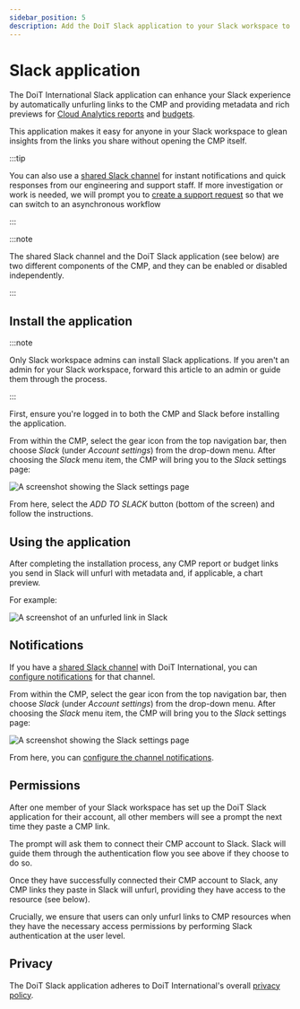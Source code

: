 ```yaml
---
sidebar_position: 5
description: Add the DoiT Slack application to your Slack workspace to unfurl links to the CMP with rich previews
---
```


# Slack application

The DoiT International Slack application can enhance your Slack experience by automatically unfurling links to the CMP and providing metadata and rich previews for [Cloud Analytics reports](../cloud-analytics/create-cloud-report/index.mdx) and [budgets](../cloud-analytics/manage-budgets.mdx).

This application makes it easy for anyone in your Slack workspace to glean insights from the links you share without opening the CMP itself.

:::tip

You can also use a [shared Slack channel](../services/consulting-support/shared-slack-channel.mdx) for instant notifications and quick responses from our engineering and support staff. If more investigation or work is needed, we will prompt you to [create a support request](../services/consulting-support/index.mdx) so that we can switch to an asynchronous workflow

:::

:::note

The shared Slack channel and the DoiT Slack application (see below) are two different components of the CMP, and they can be enabled or disabled independently.

:::

## Install the application

:::note

Only Slack workspace admins can install Slack applications. If you aren't an admin for your Slack workspace, forward this article to an admin or guide them through the process.

:::

First, ensure you're logged in to both the CMP and Slack before installing the application.

From within the CMP, select the gear icon from the top navigation bar, then choose _Slack_ (under _Account settings_) from the drop-down menu. After choosing the _Slack_ menu item, the CMP will bring you to the _Slack_ settings page:

![A screenshot showing the _Slack_ settings page](../assets/png/cmp-settings-slack-create.png)

From here, select the _ADD TO SLACK_ button (bottom of the screen) and follow the instructions.

## Using the application

After completing the installation process, any CMP report or budget links you send in Slack will unfurl with metadata and, if applicable, a chart preview.

For example:

![A screenshot of an unfurled link in Slack](../assets/png/slack-link-unfurled.png)

## Notifications

If you have a [shared Slack channel](../services/consulting-support/shared-slack-channel.mdx) with DoiT International, you can [configure notifications](../services/consulting-support/shared-slack-channel.mdx#configure-your-shared-slack-channel) for that channel.

From within the CMP, select the gear icon from the top navigation bar, then choose _Slack_ (under _Account settings_) from the drop-down menu. After choosing the _Slack_ menu item, the CMP will bring you to the _Slack_ settings page:

![A screenshot showing the _Slack_ settings page](../assets/png/cmp-settings-slack-configure.png)

From here, you can [configure the channel notifications](../services/consulting-support/shared-slack-channel.mdx#configure-your-shared-slack-channel).

## Permissions

After one member of your Slack workspace has set up the DoiT Slack application for their account, all other members will see a prompt the next time they paste a CMP link.

The prompt will ask them to connect their CMP account to Slack. Slack will guide them through the authentication flow you see above if they choose to do so.

Once they have successfully connected their CMP account to Slack, any CMP links they paste in Slack will unfurl, providing they have access to the resource (see below).

Crucially, we ensure that users can only unfurl links to CMP resources when they have the necessary access permissions by performing Slack authentication at the user level.

## Privacy

The DoiT Slack application adheres to DoiT International's overall [privacy policy](https://www.doit-intl.com/privacy).
